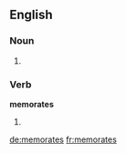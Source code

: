 ==English==

===Noun===
{{head|en}}

# {{plural of|memorate}}
===Verb===
'''memorates'''

# {{en-third-person singular of|memorate}}

[[de:memorates]]
[[fr:memorates]]